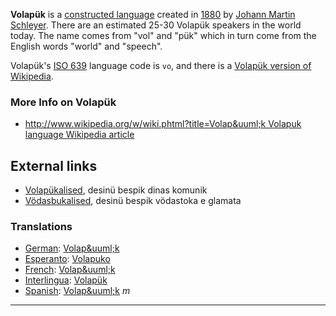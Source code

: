 '''Volap&uuml;k''' is a [[constructed language]] created in [[1880]] by [[Johann Martin Schleyer]]. There are an estimated 25-30 Volap&uuml;k speakers in the world today. The name comes from "vol" and "p&uuml;k" which in turn come from the English words "world" and "speech". 

Volap&uuml;k's [[ISO 639]] language code is <tt>vo</tt>, and there is a [http://vo.wikipedia.com/ Volap&uuml;k version of Wikipedia].

=== More Info on Volapük ===
* [[http://www.wikipedia.org/w/wiki.phtml?title=Volap&uuml;k Volapuk language Wikipedia article]]

== External links ==
* [http://www.yahoogroups.com/group/volapuk Volap&uuml;kalised], desin&uuml; bespik dinas komunik
* [http://www.yahoogroups.com/group/voydasbuk V&ouml;dasbukalised], desin&uuml; bespik v&ouml;dastoka e glamata

=== Translations ===
*[[German]]: [[Volap&uuml;k]] 
*[[Esperanto]]: [[Volapuko]] 
*[[French]]: [[Volap&uuml;k]] 
*[[Interlingua]]: [[Volapük]] 
*[[Spanish]]: [[Volap&uuml;k]] ''m''

----